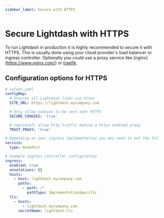 ```yaml
---
sidebar_label: Secure with HTTPS
---
```


# Secure Lightdash with HTTPS

To run Lightdash in production it is highly recommended to secure it with HTTPS. This is usually done using your
cloud provider's load balancer or ingress controller. Optionally you could use a proxy service like [nginx]
(https://www.nginx.com/) or [traefik](https://traefik.io/).

## Configuration options for HTTPS

```yaml
# values.yaml
configMap:
  # Ensures all Lightdash links use https
  SITE_URL: https://lightdash.mycompany.com

  # Only allow cookies to be sent over HTTPS
  SECURE_COOKIES: 'true'

  # (optional) allow http traffic behind a https enabled proxy
  TRUST_PROXY: 'true'

# Depending on your ingress implemantation you may need to set the following
service:
  type: NodePort

# Example ingress controller configuration
ingress:
  enabled: true
  annotations: {}
  hosts:
    - host: lightdash.mycompany.com
      paths:
        - path: /*
          pathType: ImplementationSpecific
  tls:
    - hosts:
        - lightdash.mycompany.com
      secretName: lightdash-tls
```
